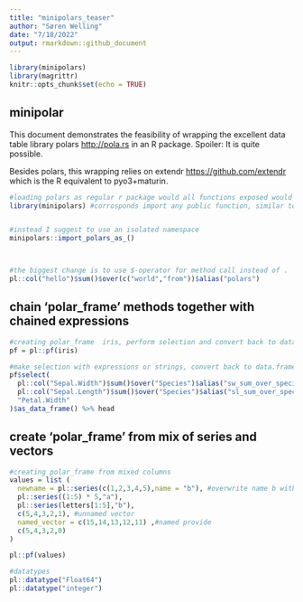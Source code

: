 ```yaml
---
title: "minipolars_teaser"
author: "Søren Welling"
date: "7/18/2022"
output: rmarkdown::github_document
---
```


```r
library(minipolars)
library(magrittr)
knitr::opts_chunk$set(echo = TRUE)
```

## minipolar

This document demonstrates the feasibility of wrapping the excellent data table library polars <http://pola.rs> in an R package. Spoiler: It is quite possible.

Besides polars, this wrapping relies on extendr <https://github.com/extendr> which is the R equivalent to pyo3+maturin.

```r
#loading polars as regular r package would all functions exposed would give a huge name space collision with sum(), col() from base R.
library(minipolars) #corrosponds import any public function, similar to `use minipolars::*` 


#instead I suggest to use an isolated namespace 
minipolars::import_polars_as_()



#the biggest change is to use $-operator for method call instead of .
pl::col("hello")$sum()$over(c("world","from"))$alias("polars")

```

## chain 'polar_frame' methods together with chained expressions 
```r
#creating polar_frame  iris, perform selection and convert back to data.frame
pf = pl::pf(iris)

#make selection with expressions or strings, convert back to data.frame
pf$select(
  pl::col("Sepal.Width")$sum()$over("Species")$alias("sw_sum_over_species"),
  pl::col("Sepal.Length")$sum()$over("Species")$alias("sl_sum_over_species"),
  "Petal.Width"
)$as_data_frame() %>% head

```


## create 'polar_frame' from mix of series and vectors
```r
#creating polar_frame from mixed columns
values = list (
  newname = pl::series(c(1,2,3,4,5),name = "b"), #overwrite name b with newname
  pl::series((1:5) * 5,"a"),
  pl::series(letters[1:5],"b"),
  c(5,4,3,2,1), #unnamed vector
  named_vector = c(15,14,13,12,11) ,#named provide
  c(5,4,3,2,0)
)

pl::pf(values)
```



```r
#datatypes
pl::datatype("Float64")
pl::datatype("integer")


```
